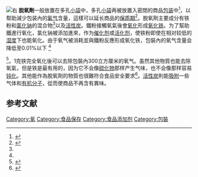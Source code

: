 [[File:Nippon_Kayaku_Food_Techno_oxygen_absorber_20061022.jpg|右]]
'''脫氧劑'''一般放置在多孔[[香包|小袋]]中，多孔[[香包|小袋]]再被放置入密閉的商品[[包装|包装]]中<ref>{{Cite journal|title=Modeling of oxygen scavenging for improved barrier behavior: Blend films|url=http://www.stc-clips.org/site/wp-content/uploads/2013/04/Modeling-of-oxygen-scavenging-for-improved-barrier-behavior.pdf|last=Ferrari|first=M C|last2=S. Carranzaa|journal=Journal of Membrane Science|accessdate=20 Sep 2013|issue=|doi=10.1016/j.memsci.2008.12.030|year=2009|volume=329|pages=183–192|language=|archiveurl=https://web.archive.org/web/20130927061248/http://www.stc-clips.org/site/wp-content/uploads/2013/04/Modeling-of-oxygen-scavenging-for-improved-barrier-behavior.pdf|archivedate=27 September 2013|last3=R.T. Bonnecazea|last4=K.K. Tunga|last5=B.D. Freemana|last6=D.R. Paula}}</ref>，以帮助減少包装內的[[氧气|氧气]]含量，這樣可以延长商品的[[保质期|保质期]]<ref>{{Cite journal|title=Evaluation of the performance of iron-based oxygen scavengers, with comments on their optimal applications|last=Miltz|first=J.|last2=Perry|first2=M.|journal=Packaging Technology and Science|doi=10.1002/pts.671|year=2005|volume=18|pages=21–27|pmc=|pmid=}}</ref>。脫氧劑主要成分有铁粉和[[氯化钠|氯化钠]]的混合物<ref name="EPT" />以及[[活性炭|活性炭]]。鐵粉接觸氧氣後會[[氧化|氧化]]形成[[氧化铁|氧化铁]]。为了幫助鐵進行氧化，氯化钠被添加進來，作为[[催化剂|催化剂]]或[[活化剂|活化剂]]，使铁粉即使在相对较低的[[湿度|湿度]]下也能氧化。由于氧气被消耗並與鐵粉反應形成氧化铁，包裝內的氧气含量会降低至0.01%以下 <ref name="doi10.1046/j.1365-2621.2002.00558.x">{{Cite journal|title=Absorption kinetics of oxygen scavengers|last=Tewari|first=G.|last2=Jayas|first2=D. S.|journal=International Journal of Food Science and Technology|issue=2|doi=10.1046/j.1365-2621.2002.00558.x|year=2002|volume=37|pages=209–217|pmc=|pmid=|last3=Jeremiah|first3=L. E.|last4=Holley|first4=R. A.}}</ref><ref name="MacDonald">{{Cite web|title=Oxygen Absorbers Facts|url=http://sorbentsystems.com/Oxygen_Absorber_Facts.pdf|accessdate=August 2013|author=MacDonald|first=Jameyson|archive-date=2020-12-02|archive-url=https://web.archive.org/web/20201202195507/https://www.sorbentsystems.com/Oxygen_Absorber_Facts.pdf|dead-url=no}}</ref>。1克铁完全氧化後可以去除包裝內300立方厘米的氧气。虽然其他物質也能去除氧氣，但是铁是最有用的，因为它不会像[[硫化物|硫化物]]那样产生气味，也不会像{{link-en|铝化物|Aluminide}}那样容易[[钝化|钝化]]。其他能作為脫氧劑的物質也很難符合食品安全要求<ref name="EPT">{{cite book | isbn = 9780470087046 | title = Encyclopedia of Packaging Technology | url = https://archive.org/details/wileyencyclopedi00yamk | editor1-last = Yam | editor1-first= K. L. | year = 2009 | publisher = John Wiley & Sons  | pages = [https://archive.org/details/wileyencyclopedi00yamk/page/842 842]–850  }}</ref>。[[活性炭|活性炭]]則能[[吸附|吸附]]一些气体和[[有机分子|有机分子]]，從而使商品不再含有異味。

== 参考文献 ==
{{Reflist|2}}

[[Category:氧|Category:氧]]
[[Category:食品保存|Category:食品保存]]
[[Category:食品添加剂|Category:食品添加剂]]
[[Category:包裝|Category:包裝]]
